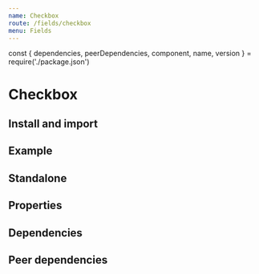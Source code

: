 ```yaml
---
name: Checkbox
route: /fields/checkbox
menu: Fields
---
```


const { dependencies, peerDependencies, component, name, version } = require('./package.json')

# Checkbox

<TagVersion version={version} name={name} />

## Install and import

<Usage component={component} name={name} peerDependencies={peerDependencies} />

## Example

<Playground>
  <Form initialValues={{ vue: true }}>
    <FieldGroup label="Check the frameworks you have already worked with">
      <ConnectedField component={Checkbox} name="react" label="React" />
      <ConnectedField component={Checkbox} label="Angular" name="angular" id="angular_custom_id" />
      <ConnectedField component={Checkbox} name="vue" label="Vue" />
    </FieldGroup>
  </Form>
</Playground>

## Standalone

<Playground>
  <Checkbox checked type="checkbox" />
  <Checkbox type="checkbox" />
</Playground>

## Properties

<Props of={Checkbox} />

## Dependencies

<Dependencies dependencies={dependencies} />

## Peer dependencies

<Dependencies dependencies={peerDependencies} />
